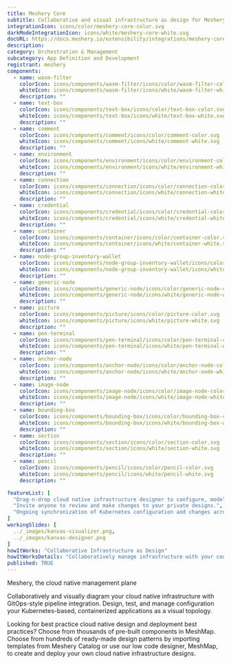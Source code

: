 ---
title: Meshery Core
subtitle: Collaborative and visual infrastructure as design for Meshery Core
integrationIcon: icons/color/meshery-core-color.svg
darkModeIntegrationIcon: icons/white/meshery-core-white.svg
docURL: https://docs.meshery.io/extensibility/integrations/meshery-core
description: 
category: Orchestration & Management
subcategory: App Definition and Development
registrant: meshery
components:
  - name: wasm-filter
    colorIcon: icons/components/wasm-filter/icons/color/wasm-filter-color.svg
    whiteIcon: icons/components/wasm-filter/icons/white/wasm-filter-white.svg
    description: ""
  - name: text-box
    colorIcon: icons/components/text-box/icons/color/text-box-color.svg
    whiteIcon: icons/components/text-box/icons/white/text-box-white.svg
    description: ""
  - name: comment
    colorIcon: icons/components/comment/icons/color/comment-color.svg
    whiteIcon: icons/components/comment/icons/white/comment-white.svg
    description: ""
  - name: environment
    colorIcon: icons/components/environment/icons/color/environment-color.svg
    whiteIcon: icons/components/environment/icons/white/environment-white.svg
    description: ""
  - name: connection
    colorIcon: icons/components/connection/icons/color/connection-color.svg
    whiteIcon: icons/components/connection/icons/white/connection-white.svg
    description: ""
  - name: credential
    colorIcon: icons/components/credential/icons/color/credential-color.svg
    whiteIcon: icons/components/credential/icons/white/credential-white.svg
    description: ""
  - name: container
    colorIcon: icons/components/container/icons/color/container-color.svg
    whiteIcon: icons/components/container/icons/white/container-white.svg
    description: ""
  - name: node-group-inventory-wallet
    colorIcon: icons/components/node-group-inventory-wallet/icons/color/node-group-inventory-wallet-color.svg
    whiteIcon: icons/components/node-group-inventory-wallet/icons/white/node-group-inventory-wallet-white.svg
    description: ""
  - name: generic-node
    colorIcon: icons/components/generic-node/icons/color/generic-node-color.svg
    whiteIcon: icons/components/generic-node/icons/white/generic-node-white.svg
    description: ""
  - name: picture
    colorIcon: icons/components/picture/icons/color/picture-color.svg
    whiteIcon: icons/components/picture/icons/white/picture-white.svg
    description: ""
  - name: pen-terminal
    colorIcon: icons/components/pen-terminal/icons/color/pen-terminal-color.svg
    whiteIcon: icons/components/pen-terminal/icons/white/pen-terminal-white.svg
    description: ""
  - name: anchor-node
    colorIcon: icons/components/anchor-node/icons/color/anchor-node-color.svg
    whiteIcon: icons/components/anchor-node/icons/white/anchor-node-white.svg
    description: ""
  - name: image-node
    colorIcon: icons/components/image-node/icons/color/image-node-color.svg
    whiteIcon: icons/components/image-node/icons/white/image-node-white.svg
    description: ""
  - name: bounding-box
    colorIcon: icons/components/bounding-box/icons/color/bounding-box-color.svg
    whiteIcon: icons/components/bounding-box/icons/white/bounding-box-white.svg
    description: ""
  - name: section
    colorIcon: icons/components/section/icons/color/section-color.svg
    whiteIcon: icons/components/section/icons/white/section-white.svg
    description: ""
  - name: pencil
    colorIcon: icons/components/pencil/icons/color/pencil-color.svg
    whiteIcon: icons/components/pencil/icons/white/pencil-white.svg
    description: ""

featureList: [
  "Drag-n-drop cloud native infrastructure designer to configure, model, and deploy your workloads.",
  "Invite anyone to review and make changes to your private designs.",
  "Ongoing synchronization of Kubernetes configuration and changes across any number of clusters."
]
workingSlides: [
  ../_images/kanvas-visualizer.png,
  ../_images/kanvas-designer.png
]
howItWorks: "Collaborative Infrastructure as Design"
howItWorksDetails: "Collaboratively manage infrastructure with your coworkers synchronously sharing the same designs."
published: TRUE
---
<p>
Meshery, the cloud native management plane
</p>
<p>
    Collaboratively and visually diagram your cloud native infrastructure with GitOps-style pipeline integration. Design, test, and manage configuration your Kubernetes-based, containerized applications as a visual topology.
</p>
<p>
    Looking for best practice cloud native design and deployment best practices? Choose from thousands of pre-built components in MeshMap. Choose from hundreds of ready-made design patterns by importing templates from Meshery Catalog or use our low code designer, MeshMap, to create and deploy your own cloud native infrastructure designs.
</p>

